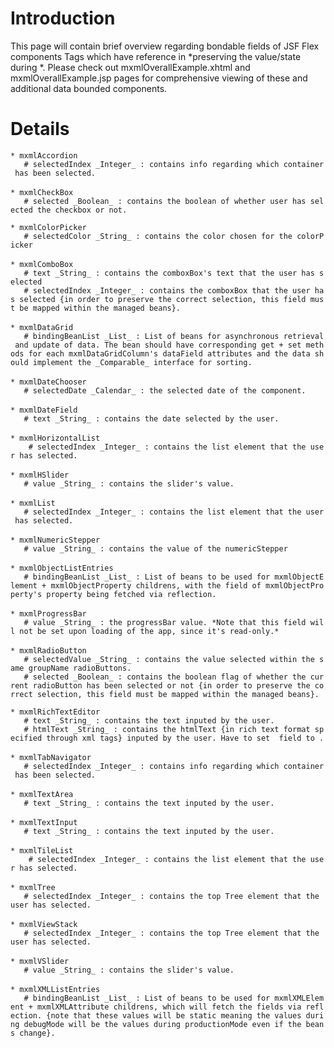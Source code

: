 = Introduction =

This page will contain brief overview regarding bondable fields of JSF Flex components Tags which have reference in *preserving the value/state during {{{postBack}}}*. Please check out mxmlOverallExample.xhtml and mxmlOverallExample.jsp pages for comprehensive viewing of these and additional data bounded components. 

= Details =

 * mxmlAccordion
    # selectedIndex _Integer_ : contains info regarding which container has been selected.
 
 * mxmlCheckBox
    # selected _Boolean_ : contains the boolean of whether user has selected the checkbox or not.

 * mxmlColorPicker
    # selectedColor _String_ : contains the color chosen for the colorPicker
 
 * mxmlComboBox
    # text _String_ : contains the comboxBox's text that the user has selected
    # selectedIndex _Integer_ : contains the comboxBox that the user has selected {in order to preserve the correct selection, this field must be mapped within the managed beans}.
 
 * mxmlDataGrid
    # bindingBeanList _List_ : List of beans for asynchronous retrieval and update of data. The bean should have corresponding get + set methods for each mxmlDataGridColumn's dataField attributes and the data should implement the _Comparable_ interface for sorting.
 
 * mxmlDateChooser
    # selectedDate _Calendar_ : the selected date of the component.
 
 * mxmlDateField
    # text _String_ : contains the date selected by the user.
 
 * mxmlHorizontalList
     # selectedIndex _Integer_ : contains the list element that the user has selected.
 
 * mxmlHSlider
    # value _String_ : contains the slider's value.
 
 * mxmlList
    # selectedIndex _Integer_ : contains the list element that the user has selected.
 
 * mxmlNumericStepper
    # value _String_ : contains the value of the numericStepper
 
 * mxmlObjectListEntries 
    # bindingBeanList _List_ : List of beans to be used for mxmlObjectElement + mxmlObjectProperty childrens, with the field of mxmlObjectProperty's property being fetched via reflection.
 
 * mxmlProgressBar
    # value _String_ : the progressBar value. *Note that this field will not be set upon loading of the app, since it's read-only.*
 
 * mxmlRadioButton
    # selectedValue _String_ : contains the value selected within the same groupName radioButtons.
    # selected _Boolean_ : contains the boolean flag of whether the current radioButton has been selected or not {in order to preserve the correct selection, this field must be mapped within the managed beans}.
  
 * mxmlRichTextEditor
    # text _String_ : contains the text inputed by the user.
    # htmlText _String_ : contains the htmlText {in rich text format specified through xml tags} inputed by the user. Have to set {{{textBinding}}} field to {{{htmlText}}}.
 
 * mxmlTabNavigator
    # selectedIndex _Integer_ : contains info regarding which container has been selected.
 
 * mxmlTextArea
    # text _String_ : contains the text inputed by the user.
 
 * mxmlTextInput
    # text _String_ : contains the text inputed by the user.
 
 * mxmlTileList
     # selectedIndex _Integer_ : contains the list element that the user has selected.	
 
 * mxmlTree
    # selectedIndex _Integer_ : contains the top Tree element that the user has selected.
 
 * mxmlViewStack
    # selectedIndex _Integer_ : contains the top Tree element that the user has selected.
 
 * mxmlVSlider
    # value _String_ : contains the slider's value.
 
 * mxmlXMLListEntries
    # bindingBeanList _List_ : List of beans to be used for mxmlXMLElement + mxmlXMLAttribute childrens, which will fetch the fields via reflection. {note that these values will be static meaning the values during debugMode will be the values during productionMode even if the beans change}.